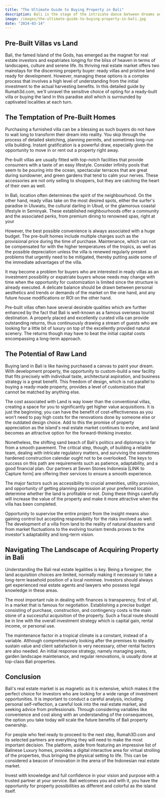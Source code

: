 ```yaml
---
title: "The Ultimate Guide to Buying Property in Bali"
description: Bali is the stage of the intricate dance between dreams and investments where reality intersects with paradise. In Bali, investment hotspots are not just physical locations; they are stories waiting to be told by investors who want profits and a piece of paradise.
image: /images/the-ultimate-guide-to-buying-property-in-bali.jpg
date: "2024-03-14"
---
```


## Pre-Built Villas vs Land

Bali, the famed Island of the Gods, has emerged as the magnet for real estate investors and expatriates longing for the bliss of heaven in terms of landscapes, culture and serene life. Its thriving real estate market offers two mainstays for the discerning property buyer: ready villas and pristine land ready for development. However, managing these options is a complex process that involves a high level of understanding from the initial investment to the actual harvesting benefits. In this detailed guide by Rumah3d.com, we'll unravel the sensitive choice of opting for a ready-built villa or buying the land in this paradise atoll which is surrounded by captivated localities at each turn.


## The Temptation of Pre-Built Homes

Purchasing a furnished villa can be a blessing as such buyers do not have to wait long to transform their dream into reality. You skip through the process of detailed sketching, planning permits, and sometimes long-run villa building. Instant gratification is a powerful draw, especially given the opportunity to move in or rent out a property right away.

Pre-built villas are usually fitted with top-notch facilities that provide consumers with a taste of an easy lifestyle. Consider infinity pools that seem to be pouring into the ocean, spectacular terraces that are great during sundowner, and green gardens that tend to calm your nerves. These accessories are not only selling to shoppers, but they are catching the heart of their own as well.

In Bali, location often determines the spirit of the neighbourhood. On the other hand, ready villas take on the most desired spots, either the surfer's paradise in Uluwatu, the cultural darling in Ubud, or the glamorous coastal lifestyle in Seminyak. These established neighbourhoods offer a community and the associated perks, from premium dining to renowned spas, right at your

However, the best possible convenience is always associated with a huge budget. The pre-built homes include multiple charges such as the provisional price during the time of purchase. Maintenance, which can not be compensated for with the higher temperatures of the tropics, as well as the possible depreciation unless the villa is renewed regularly present problems that urgently need to be mitigated, thereby putting aside some of the immediate advantages of the villa.

It may become a problem for buyers who are interested in ready villas as an investment possibility or expatriate buyers whose needs may change with time when the opportunity for customization is limited since the structure is already executed. A delicate balance should be drawn between personal aesthetics and trends or demands of the market on the one hand, and any future house modifications or ROI on the other hand.

Pre-built villas often have several desirable qualities which are further enhanced by the fact that Bali is well-known as a famous overseas tourist destination. A properly placed and excellently curated villa can provide outstanding returns, thus continuously drawing a stream of guests who are looking for a little bit of luxury on top of the excellently provided natural scenery. The returns though may have to beat the initial capital costs encompassing a long-term approach.


## The Potential of Raw Land

Buying land in Bali is like having purchased a canvas to paint your dream. With development property, the opportunity to custom-build a new facility that fits precisely with individual taste, architectural aspiration, and business strategy is a great benefit. This freedom of design, which is not parallel to buying a ready-made property, provides a level of customization that cannot be matched by anything else.

The cost associated with Land is way lower than the conventional villas, creating a space for you to significantly get higher value acquisitions. It is just the beginning; you can have the benefit of cost-effectiveness as you won’t need to pay high costs for the renovations done by someone else or the outdated design choice. Add to this the promise of property appreciation as the island's real estate market continues to evolve, and land becomes an attractive option for the forward-thinking investor.

Nonetheless, the shifting sand beach of Bali's politics and diplomacy is far from a smooth pavement. The critical step, though, of building a reliable team, dealing with intricate regulatory matters, and surviving the sometimes hardened construction calendar ought not to be overlooked. The keys to success on this path are requirements such as patience, adaptability, and a good financial plan. Our partners at Seven Stones Indonesia \[LINK to Capture form] are offering their services to ensure a smooth experience.

The major factors such as accessibility to crucial amenities, utility provision, and opportunity of getting planning permission at your preferred location determine whether the land is profitable or not. Doing these things carefully will increase the value of the property and make it more attractive when the villa has been completed.

Opportunity to supervise the entire project from the insight means also gaining control but accepting responsibility for the risks involved as well. The development of a villa from land to the reality of natural disasters and from market fluctuations to the evolving tourism trends proves to the investor's adaptability and long-term vision.


## Navigating The Landscape of Acquiring Property in Bali

Understanding the Bali real estate legalities is key. Being a foreigner, the land acquisition choices are limited, normally making it necessary to take a long-term leasehold position of a local nominee. Investors should always get experienced real estate agents and lawyers who possess legal knowledge in these areas.

The most important rule in dealing with finances is transparency, first of all, in a market that is famous for negotiation. Establishing a precise budget consisting of purchase, construction, and contingency costs is the main stone of a successful acquisition of the property. Such a fiscal route should be in line with the overall investment strategy which is capital gain, rental income, or personal use.

The maintenance factor in a tropical climate is a constant, instead of a variable. Although comprehensively looking after the premises to steadily sustain value and client satisfaction is very necessary, other rental factors are also needed. An initial response strategy, namely managing pests, garden landscape maintenance, and regular renovations, is usually done at top-class Bali properties.


## Conclusion

Bali's real estate market is as magnetic as it is extensive, which makes it the perfect choice for investors who are looking for a wide range of investment opportunities. It is important to conduct a careful analysis, including personal self-reflection, a careful look into the real estate market, and seeking advice from professionals. Through considering variables like convenience and cost along with an understanding of the consequences, the option you take today will scale the future benefits of Bali property ownership.

For people who feel ready to proceed to the next step, Rumah3D.com and its selected partners are everything they will need to make the most important decision. The platform, aside from featuring an impressive list of Balinese Luxury homes, provides a digital interactive area for virtual strolling of the properties, thus bringing the physical setting to life. This can be considered a beacon of innovation in the arena of the Indonesian real estate market.

Invest with knowledge and full confidence in your vision and purpose with a trusted partner at your service. Bali welcomes you and with it, you have the opportunity for property possibilities as different and colorful as the island itself.
